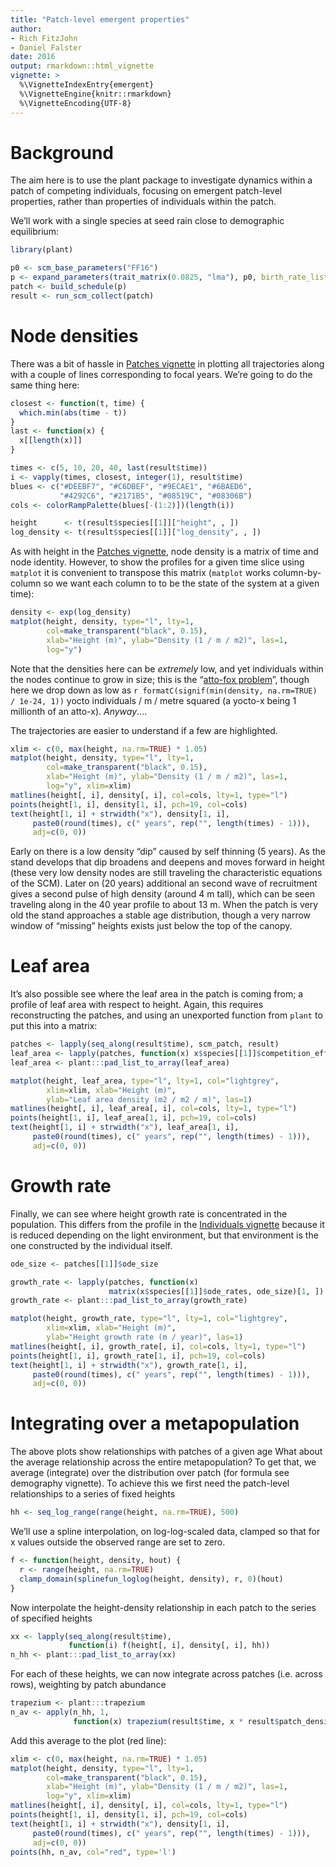 ```yaml
---
title: "Patch-level emergent properties"
author: 
- Rich FitzJohn
- Daniel Falster
date: 2016
output: rmarkdown::html_vignette
vignette: >
  %\VignetteIndexEntry{emergent}
  %\VignetteEngine{knitr::rmarkdown}
  %\VignetteEncoding{UTF-8}
---
```


# Background

The aim here is to use the plant package to investigate dynamics
within a patch of competing individuals, focusing on emergent patch-level
properties, rather than properties of individuals within the patch.

We'll work with a single species at seed rain close to demographic equilibrium:


```r
library(plant)

p0 <- scm_base_parameters("FF16")
p <- expand_parameters(trait_matrix(0.0825, "lma"), p0, birth_rate_list = 17.31)
patch <- build_schedule(p)
result <- run_scm_collect(patch)

```

# Node densities

There was a bit of hassle in [Patches vignette](https://traitecoevo.github.io/plant/articles/patch.html)
in plotting all trajectories along with a couple of lines corresponding to focal
years.  We're going to do the same thing here:

```r
closest <- function(t, time) {
  which.min(abs(time - t))
}
last <- function(x) {
  x[[length(x)]]
}

times <- c(5, 10, 20, 40, last(result$time))
i <- vapply(times, closest, integer(1), result$time)
blues <- c("#DEEBF7", "#C6DBEF", "#9ECAE1", "#6BAED6",
           "#4292C6", "#2171B5", "#08519C", "#08306B")
cols <- colorRampPalette(blues[-(1:2)])(length(i))

height      <- t(result$species[[1]]["height", , ])
log_density <- t(result$species[[1]]["log_density", , ])
```

As with height in the [Patches vignette](https://traitecoevo.github.io/plant/articles/patch.html),
node density is a matrix of time and node identity.  However, to show the
profiles for a given time slice using `matplot` it is convenient to transpose 
this matrix (`matplot` works column-by-column so we want each column to
to be the state of the system at a given time):

```r
density <- exp(log_density)
matplot(height, density, type="l", lty=1,
        col=make_transparent("black", 0.15),
        xlab="Height (m)", ylab="Density (1 / m / m2)", las=1,
        log="y")
```

Note that the densities here can be *extremely* low, and yet
individuals within the nodes continue to grow in size; this is the "[atto-fox problem](http://en.wikipedia.org/wiki/Lotka-Volterra_equation)",
though here we drop down as low as `r formatC(signif(min(density, na.rm=TRUE) / 1e-24, 1))`
yocto individuals / m / metre squared (a yocto-x being 1 millionth of an
atto-x).  *Anyway*....

The trajectories are easier to understand if a few are
highlighted.

```r
xlim <- c(0, max(height, na.rm=TRUE) * 1.05)
matplot(height, density, type="l", lty=1,
        col=make_transparent("black", 0.15),
        xlab="Height (m)", ylab="Density (1 / m / m2)", las=1,
        log="y", xlim=xlim)
matlines(height[, i], density[, i], col=cols, lty=1, type="l")
points(height[1, i], density[1, i], pch=19, col=cols)
text(height[1, i] + strwidth("x"), density[1, i],
     paste0(round(times), c(" years", rep("", length(times) - 1))),
     adj=c(0, 0))
```

Early on there is a low density "dip" caused by self thinning (5
years).  As the stand develops that dip broadens and deepens and
moves forward in height (these very low density nodes are still
traveling the characteristic equations of the SCM).  Later on (20
years) additional an second wave of recruitment gives a second
pulse of high density (around 4 m tall), which can be seen
traveling along in the 40 year profile to about 13 m.  When the
patch is very old the stand approaches a stable age distribution,
though a very narrow window of "missing" heights exists just below
the top of the canopy.

# Leaf area

It's also possible see where the leaf area in the patch is coming
from; a profile of leaf area with respect to height.  Again, this
requires reconstructing the patches, and using an unexported
function from `plant` to put this into a matrix:

```r
patches <- lapply(seq_along(result$time), scm_patch, result)
leaf_area <- lapply(patches, function(x) x$species[[1]]$competition_effects)
leaf_area <- plant:::pad_list_to_array(leaf_area)

matplot(height, leaf_area, type="l", lty=1, col="lightgrey",
        xlim=xlim, xlab="Height (m)",
        ylab="Leaf area density (m2 / m2 / m)", las=1)
matlines(height[, i], leaf_area[, i], col=cols, lty=1, type="l")
points(height[1, i], leaf_area[1, i], pch=19, col=cols)
text(height[1, i] + strwidth("x"), leaf_area[1, i],
     paste0(round(times), c(" years", rep("", length(times) - 1))),
     adj=c(0, 0))
```
# Growth rate

Finally, we can see where height growth rate is concentrated in the
population.  This differs from the profile in the [Individuals vignette](https://traitecoevo.github.io/plant/articles/individuals.html)
because it is reduced depending on the light environment, but that
environment is the one constructed by the individual itself.

```r
ode_size <- patches[[1]]$ode_size

growth_rate <- lapply(patches, function(x)
                      matrix(x$species[[1]]$ode_rates, ode_size)[1, ])
growth_rate <- plant:::pad_list_to_array(growth_rate)

matplot(height, growth_rate, type="l", lty=1, col="lightgrey",
        xlim=xlim, xlab="Height (m)",
        ylab="Height growth rate (m / year)", las=1)
matlines(height[, i], growth_rate[, i], col=cols, lty=1, type="l")
points(height[1, i], growth_rate[1, i], pch=19, col=cols)
text(height[1, i] + strwidth("x"), growth_rate[1, i],
     paste0(round(times), c(" years", rep("", length(times) - 1))),
     adj=c(0, 0))
```
# Integrating over a metapopulation

The above plots show relationships with patches of a given age
What about the average relationship across the entire metapopulation?
To get that, we  average (integrate) over the distribution over patch
(for formula see demography vignette). To achieve this we first need
the patch-level relationships to a series of fixed heights

```r
hh <- seq_log_range(range(height, na.rm=TRUE), 500)
```

We'll use a spline interpolation, on log-log-scaled data, clamped
so that for x values outside the observed range are set to zero.

```r
f <- function(height, density, hout) {
  r <- range(height, na.rm=TRUE)
  clamp_domain(splinefun_loglog(height, density), r, 0)(hout)
}
```

Now interpolate the height-density relationship in each patch to
the series of  specified heights

```r
xx <- lapply(seq_along(result$time),
             function(i) f(height[, i], density[, i], hh))
n_hh <- plant:::pad_list_to_array(xx)
```

For each of these heights, we can now integrate across patches
(i.e. across rows), weighting by patch abundance

```r
trapezium <- plant:::trapezium
n_av <- apply(n_hh, 1,
              function(x) trapezium(result$time, x * result$patch_density))
```

Add this average to the plot (red line):

```r
xlim <- c(0, max(height, na.rm=TRUE) * 1.05)
matplot(height, density, type="l", lty=1,
        col=make_transparent("black", 0.15),
        xlab="Height (m)", ylab="Density (1 / m / m2)", las=1,
        log="y", xlim=xlim)
matlines(height[, i], density[, i], col=cols, lty=1, type="l")
points(height[1, i], density[1, i], pch=19, col=cols)
text(height[1, i] + strwidth("x"), density[1, i],
     paste0(round(times), c(" years", rep("", length(times) - 1))),
     adj=c(0, 0))
points(hh, n_av, col="red", type='l')
```
